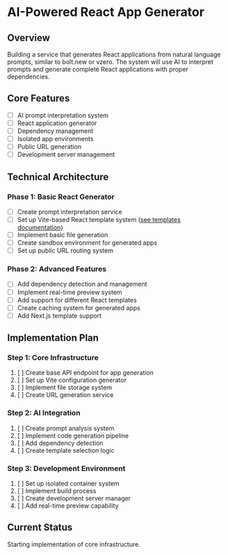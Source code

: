 # AI-Powered React App Generator

## Overview
Building a service that generates React applications from natural language prompts, similar to bolt.new or vzero. The system will use AI to interpret prompts and generate complete React applications with proper dependencies.

## Core Features
- [ ] AI prompt interpretation system
- [ ] React application generator
- [ ] Dependency management
- [ ] Isolated app environments
- [ ] Public URL generation
- [ ] Development server management

## Technical Architecture

### Phase 1: Basic React Generator
- [ ] Create prompt interpretation service
- [ ] Set up Vite-based React template system ([see templates documentation](./templates.mdx))
- [ ] Implement basic file generation
- [ ] Create sandbox environment for generated apps
- [ ] Set up public URL routing system

### Phase 2: Advanced Features
- [ ] Add dependency detection and management
- [ ] Implement real-time preview system
- [ ] Add support for different React templates
- [ ] Create caching system for generated apps
- [ ] Add Next.js template support

## Implementation Plan

### Step 1: Core Infrastructure
1. [ ] Create base API endpoint for app generation
2. [ ] Set up Vite configuration generator
3. [ ] Implement file storage system
4. [ ] Create URL generation service

### Step 2: AI Integration
1. [ ] Create prompt analysis system
2. [ ] Implement code generation pipeline
3. [ ] Add dependency detection
4. [ ] Create template selection logic

### Step 3: Development Environment
1. [ ] Set up isolated container system
2. [ ] Implement build process
3. [ ] Create development server manager
4. [ ] Add real-time preview capability

## Current Status
Starting implementation of core infrastructure.
